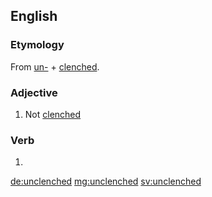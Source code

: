 ==English==

===Etymology===
From [[un-]] + [[clenched]].

===Adjective===
{{en-adj|-}}

#Not [[clenched]]

===Verb===
{{head|en}}

# {{en-past of|unclench}}

[[de:unclenched]]
[[mg:unclenched]]
[[sv:unclenched]]